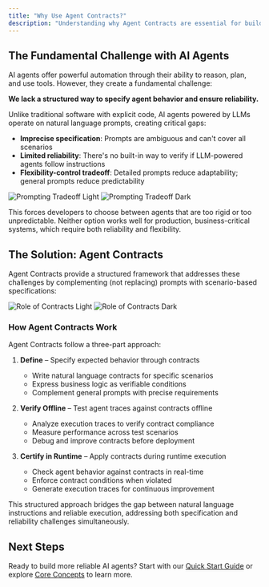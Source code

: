 ```yaml
---
title: "Why Use Agent Contracts?"
description: "Understanding why Agent Contracts are essential for building reliable AI agents"
---
```


## The Fundamental Challenge with AI Agents

AI agents offer powerful automation through their ability to reason, plan, and use tools. However, they create a fundamental challenge:

**We lack a structured way to specify agent behavior and ensure reliability.**

Unlike traditional software with explicit code, AI agents powered by LLMs operate on natural language prompts, creating critical gaps:

- **Imprecise specification**: Prompts are ambiguous and can't cover all scenarios
- **Limited reliability**: There's no built-in way to verify if LLM-powered agents follow instructions
- **Flexibility-control tradeoff**: Detailed prompts reduce adaptability; general prompts reduce predictability

<img className="block dark:hidden" src="/images/tradeoff.png" alt="Prompting Tradeoff Light" />
<img className="hidden dark:block" src="/images/tradeoff.png" alt="Prompting Tradeoff Dark" />

This forces developers to choose between agents that are too rigid or too unpredictable. Neither option works well for production, business-critical systems, which require both reliability and flexibility.

## The Solution: Agent Contracts

Agent Contracts provide a structured framework that addresses these challenges by complementing (not replacing) prompts with scenario-based specifications:

<img className="block dark:hidden" src="/images/role-of-contracts.png" alt="Role of Contracts Light" />
<img className="hidden dark:block" src="/images/role-of-contracts.png" alt="Role of Contracts Dark" />

### How Agent Contracts Work

Agent Contracts follow a three-part approach:

1. **Define** – Specify expected behavior through contracts
   - Write natural language contracts for specific scenarios
   - Express business logic as verifiable conditions
   - Complement general prompts with precise requirements

2. **Verify Offline** – Test agent traces against contracts offline
   - Analyze execution traces to verify contract compliance
   - Measure performance across test scenarios
   - Debug and improve contracts before deployment

3. **Certify in Runtime** – Apply contracts during runtime execution
   - Check agent behavior against contracts in real-time
   - Enforce contract conditions when violated
   - Generate execution traces for continuous improvement

This structured approach bridges the gap between natural language instructions and reliable execution, addressing both specification and reliability challenges simultaneously.

## Next Steps

Ready to build more reliable AI agents? Start with our [Quick Start Guide](/quickstart) or explore [Core Concepts](/core-concepts) to learn more.
